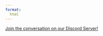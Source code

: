 ```yaml
---
format: 
  html
---
```


[Join the conversation on our Discord Server!](https://discord.gg/nZWdPaDd6z)
